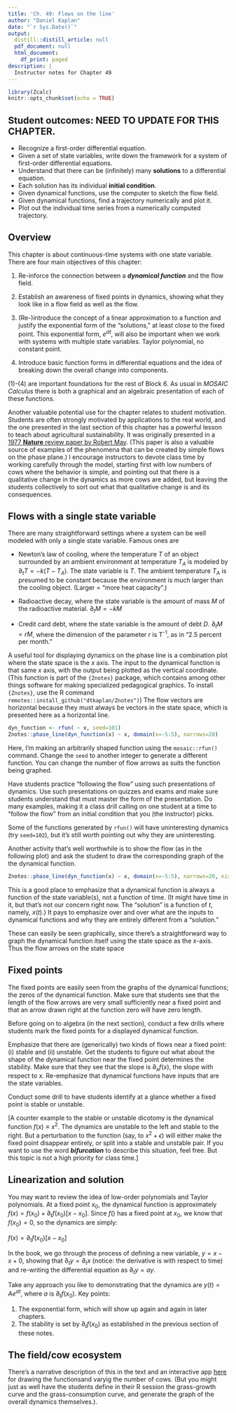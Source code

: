 ```yaml
---
title: 'Ch. 49: Flows on the line'
author: "Daniel Kaplan"
date: "`r Sys.Date()`"
output:
  distill::distill_article: null
  pdf_document: null
  html_document:
    df_print: paged
description: |
  Instructor notes for Chapter 49
---
```


```r
library(Zcalc)
knitr::opts_chunk$set(echo = TRUE)
```

## Student outcomes: NEED TO UPDATE FOR THIS CHAPTER.

- Recognize a first-order differential equation.
- Given a set of state variables, write down the framework for a system of first-order differential equations.
- Understand that there can be (infinitely) many **solutions** to a differential equation. 
- Each solution has its individual **initial condition**.
- Given dynamical functions, use the computer to sketch the flow field.
- Given dynamical functions, find a trajectory numerically and plot it.
- Plot out the individual time series from a numerically computed trajectory.

## Overview

This chapter is about continuous-time systems with one state variable. There are four main objectives of this chapter:

1. Re-inforce the connection between a ***dynamical function*** and the flow field. 

2. Establish an awareness of fixed points in dynamics, showing what they look like in a flow field as well as the flow.

3. (Re-)introduce the concept of a linear approximation to a function and justify the exponential form of the "solutions," at least close to the fixed point. This exponential form, $e^{at}$, will also be important when we work with systems with multiple state variables. Taylor polynomial, no constant point.

4. Introduce basic function forms in differential equations and the idea of breaking down the overall change into components.

(1)-(4) are important foundations for the rest of Block 6. As usual in *MOSAIC Calculus* there is both a graphical and an algebraic presentation of each of these functions. 

Another valuable potential use for the chapter relates to student motivation. Students are often strongly motivated by applications to the real world, and the one presented in the last section of this chapter has a powerful lesson to teach about agricultural sustainability. It was originally presented in a [1977 **Nature** review paper by Robert May](www/May_Nature_1977.pdf). (This paper is also a valuable source of examples of the phenomena that can be created by simple flows on the phase plane.) I encourage instructors to devote class time by working carefully through the model, starting first with low numbers of cows where the behavior is simple, and pointing out that there is a qualitative change in the dynamics as more cows are added, but leaving the students collectively to sort out what that qualitative change is and its consequences.

## Flows with a single state variable

There are many straightforward settings where a system can be well modeled with only a single state variable. Famous ones are

- Newton's law of cooling, where the temperature $T$ of an object surrounded by an ambient environment at temperature $T_A$ is modeled by $\partial_t T = -k (T - T_A)$. The state variable is $T$. The ambient temperature $T_A$ is presumed to be constant because the environment is much larger than the cooling object. (Larger = "more heat capacity".)

- Radioactive decay, where the state variable is the amount of mass $M$ of the radioactive material. $\partial_t M = -k M$

- Credit card debt, where the state variable is the amount of debt $D$. $\partial_t M = r M$, where the dimension of the parameter $r$ is T^-1^, as in "2.5 percent per month."

A useful tool for displaying dynamics on the phase line is a combination plot where the state space is the $x$ axis. The input to the dynamical function is that same $x$ axis, with the output being plotted as the vertical coordinate. (This function is part of the `{Znotes}` package, which contains among other things software for making specialized pedagogical graphics. To install `{Znotes}`, use the R command `remotes::install_github("dtkaplan/Znotes")`) The flow vectors are horizontal because they must always be vectors in the state space, which is presented here as a horizontal line.
```r
dyn_function <- rfun( ~ x, seed=101)
Znotes::phase_line(dyn_function(x) ~ x, domain(x=-5:5), narrows=20)
```
Here, I'm making an arbitrarily shaped function using the `mosaic::rfun()` command. Change the `seed` to another integer to generate a different function. You can change the number of flow arrows as suits the function being graphed. 

Have students practice "following the flow" using such presentations of dynamics. Use such presentations on quizzes and exams and make sure students understand that must master the form of the presentation. Do many examples, making it a class drill calling on one student at a time to "follow the flow" from an initial condition that you (the instructor) picks.

Some of the functions generated by `rfun()` will have uninteresting dynamics (try `seed=102`), but it's still worth pointing out why they are uninteresting. 

Another activity that's well worthwhile is to show the flow (as in the following plot) and ask the student to draw the corresponding graph of the the dynamical function.

```r
Znotes::phase_line(dyn_function(x) ~ x, domain(x=-5:5), narrows=20, nix_dyn = TRUE)
```

This is a good place to emphasize that a dynamical function is always a function of the state variable(s), not a function of time. (It might have time in it, but that's not our concern right now. The "solution" is a function of $t$, namely, $x(t)$.) It pays to emphasize over and over what are the inputs to dynamical functions and why they are entirely different from a "solution."

These can easily be seen graphically, since there's a straightforward way to graph the dynamical function itself using the state space as the $x$-axis. Thus the flow arrows on the state space 

## Fixed points

The fixed points are easily seen from the graphs of the dynamical functions; the zeros of the dynamical function. Make sure that students see that the length of the flow arrows are very small sufficiently near a fixed point and that an arrow drawn right at the function zero will have zero length.

Before going on to algebra (in the next section), conduct a few drills where students mark the fixed points for a displayed dynamical function. 

Emphasize that there are (generically) two kinds of flows near a fixed point: (i) stable and (ii) unstable. Get the students to figure out what about the shape of the dynamical function near the fixed point determines the stability. Make sure that they see that the slope is $\partial_x f(x)$, the slope with respect to $x$. Re-emphasize that dynamical functions have inputs that are the state variables.

Conduct some drill to have students identify at a glance whether a fixed point is stable or unstable.

[A counter example to the stable or unstable dicotomy is the dynamical function $f(x) \equiv x^2$. The dynamics are unstable to the left and stable to the right. But a perturbation to the function (say, to $x^2 + \epsilon$) will either make the fixed point disappear entirely, or split into a stable and unstable pair. If you want to use the word ***bifurcation*** to describe this situation, feel free. But this topic is not a high priority for class time.]

## Linearization and solution

You may want to review the idea of low-order polynomials and Taylor polynomials. At a fixed point $x_0$, the dynamical function is approximately $f(x) = f(x_0) + \partial_t f(x_0) [x - x_0]$. Since $f()$ has a fixed point at $x_0$, we know that $f(x_0) = 0$, so the dynamics are simply:

$f(x) = \partial_t f(x_0) [x - x_0]$

In the book, we go through the process of defining a new variable, $y = x-x+0$, showing that $\partial_t y = \partial_t x$ (notice: the derivative is with respect to time) and re-writing the differential equation as $\partial_t y = a y$.

Take any approach you like to demonstrating that the dynamics are $y(t) = A e^{a t}$, where $a$ is $\partial_t f(x_0)$. Key points:

1. The exponential form, which will show up again and again in later chapters.
2. The stability is set by $\partial_t f(x_0)$ as established in the previous section of these notes.



## The field/cow ecosystem

There's a narrative description of this in the text and an interactive app [here](https://maa-statprep.shinyapps.io/Grazing_cows/) for drawing the functionsand varyig the number of cows. (But you might just as well have the students define in their R session the grass-growth curve and the grass-consumption curve, and generate the graph of the overall dynamics themselves.). 
